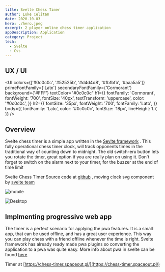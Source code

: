 ```yaml
---
title: Svelte Chess Timer
author: Luke Celitan
date: 2020-10-03
hero: ./hero.jpeg
excerpt: 2 player online chess timer application
appDescription: Application
category: Project
tech:
  - Svelte
  - Css
---
```



## UX / UI

<UI
  colors={['#0c0c0c', '#52525b', '#d4d4d8', '#fbfbfb', '#aaa5a5']}
  primeFontFamily={'Lato'}
  secondaryFontFamily={'Cormorant'}
  background={'#FFF'}
  textColor="#0c0c0c"
  h1={{
    fontFamily: 'Cormorant',
    fontWeight: '700',
    fontSize: '40px',
    textTransform: 'uppercase',
    color: '#0c0c0c',
  }}
  h2={{
    fontSize: '35px',
    fontWeight: '700',
    fontFamily: 'Lato',
  }}
  body={{
    fontFamily: 'Lato',
    color: '#0c0c0c',
    fontSize: '18px',
    lineHeight: 1.7,
  }}
/>

## Overview

Svelte chess timer is a simple app written in the [Sevlte framework](https://svelte.dev/) . This fully operational chess timer clock, will track opponents times in the traditional way of counting down to midnight. The old switch-eru button lets you rotate the timer, great option if you are really plan on using it. Don't forget to switch on the alarm next to your timer, for the buzzer at the end of time limit

Svelte Chess Timer Source code at [github](https://github.com/MassivDash/Svelte-Chess-Timer) , moving clock svg component by [svelte team](https://svelte.dev/examples#clock)

![mobile](./mobile.jpeg)

![Desktop](./desktop.png)

## Implmenting progressive web app

The timer is a perfect scenario for applying the pwa features. It is a small app, that can be used offline, and has a great user experience. This way you can play chess with a friend offline whenever the time is right. Svelte framework has already ready made pwa plugins so converting the application to a pwa was quite easy. More info about pwa in svelte can be found [here](https://web.dev/learn/pwa/installation)

Timer at [https://chess-timer.spaceout.pl/](https://chess-timer.spaceout.pl/)
